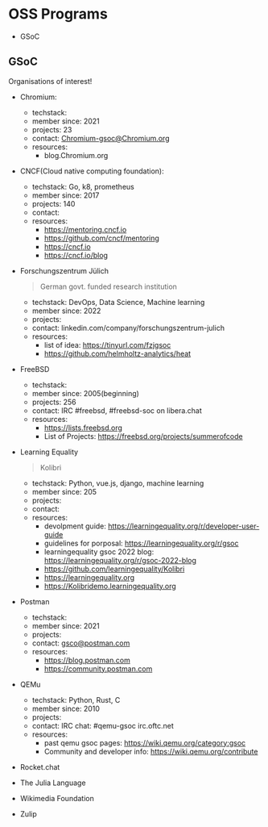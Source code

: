 # OSS Programs

- GSoC

## GSoC

Organisations of interest!

- Chromium:

    - techstack:
    - member since: 2021
    - projects: 23
    - contact: Chromium-gsoc@Chromium.org
    - resources:
        - blog.Chromium.org

- CNCF(Cloud native computing foundation):

    - techstack: Go, k8, prometheus
    - member since: 2017
    - projects: 140
    - contact:
    - resources:
        - https://mentoring.cncf.io
        - https://github.com/cncf/mentoring
        - https://cncf.io
        - https://cncf.io/blog

- Forschungszentrum Jülich
    > German govt. funded research institution

    - techstack: DevOps, Data Science, Machine learning
    - member since: 2022
    - projects:
    - contact: linkedin.com/company/forschungszentrum-julich
    - resources:
        - list of idea: https://tinyurl.com/fzjgsoc
        - https://github.com/helmholtz-analytics/heat
        
- FreeBSD
    - techstack:
    - member since: 2005(beginning)
    - projects: 256
    - contact: IRC #freebsd, #freebsd-soc on libera.chat
    - resources:
        - https://lists.freebsd.org
        - List of Projects: https://freebsd.org/projects/summerofcode

- Learning Equality
    > Kolibri
    
    - techstack: Python, vue.js, django, machine learning
    - member since: 205
    - projects: 
    - contact:
    - resources:
        - devolpment guide: https://learningequality.org/r/developer-user-guide
        - guidelines for porposal: https://learningequality.org/r/gsoc
        - learningequality gsoc 2022 blog: https://learningequality.org/r/gsoc-2022-blog
        - https://github.com/learningequality/Kolibri
        - https://learningequality.org
        - https://Kolibridemo.learningequality.org
        
- Postman
    - techstack:
    - member since: 2021
    - projects: 
    - contact: gsco@postman.com
    - resources:
        - https://blog.postman.com
        - https://community.postman.com
        
- QEMu
    - techstack: Python, Rust, C
    - member since: 2010
    - projects: 
    - contact: IRC chat: #qemu-gsoc irc.oftc.net
    - resources: 
        - past qemu gsoc pages: https://wiki.qemu.org/category:gsoc
        - Community and developer info: https://wiki.qemu.org/contribute
        
- Rocket.chat
- The Julia Language
- Wikimedia Foundation
- Zulip